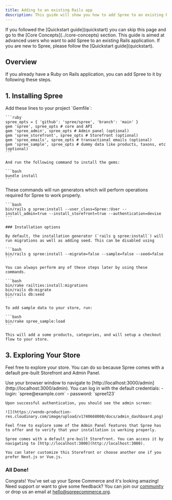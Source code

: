 ```yaml
---
title: Adding to an existing Rails app
description: This guide will show you how to add Spree to an existing Ruby on Rails application.
---
```


<Note>
If you followed the [Quickstart guide](quickstart) you can skip this page and go to the [Core Concepts](../core-concepts) section.
</Note>

<Warning>
  This guide is aimed at advanced users who want to add Spree to an existing Rails application. If you are new to Spree, please follow the [Quickstart guide](quickstart).
</Warning>

## Overview

If you already have a Ruby on Rails application, you can add Spree to it by following these steps.

## 1. Installing Spree

<AccordionGroup>
   <Accordion icon="gem" title="Add Spree gems">
    Add these lines to your project `Gemfile`:

    ```ruby
    spree_opts = { 'github': 'spree/spree', 'branch': 'main' }
    gem 'spree', spree_opts # core and API
    gem 'spree_admin', spree_opts # Admin panel (optional)
    gem 'spree_storefront', spree_opts # Storefront (optional)
    gem 'spree_emails', spree_opts # transactional emails (optional)
    gem 'spree_sample', spree_opts # dummy data like products, taxons, etc (optional)
    ```

    And run the following command to install the gems:

    ```bash
    bundle install
    ```
  </Accordion>

  <Accordion icon="terminal" title="Run the install generators">
    These commands will run generators which will perform operations required for Spree to work properly.

    ```bash
    bin/rails g spree:install --user_class=Spree::User --install_admin=true --install_storefront=true --authentication=devise
    ```

    ### Installation options

    By default, the installation generator (`rails g spree:install`) will run migrations as well as adding seed. This can be disabled using

    ```bash
    bin/rails g spree:install --migrate=false --sample=false --seed=false
    ```

    You can always perform any of these steps later by using these commands.

    ```bash
    bin/rake railties:install:migrations
    bin/rails db:migrate
    bin/rails db:seed 
    ```
   </Accordion>

   <Accordion icon="box" title="Adding sample data">

    To add sample data to your store, run:

    ```bash
    bin/rake spree_sample:load
    ```

    This will add a some products, categories, and will setup a checkout flow to your store.
  </Accordion>
</AccordionGroup>

## 3. Exploring Your Store

Feel free to explore your store. You can do so because Spree comes with a default pre-built Storefront and Admin Panel.

<AccordionGroup>
  <Accordion icon="key" title="Logging into the Admin Dashboard">
    Use your browser window to navigate to [http://localhost:3000/admin](http://localhost:3000/admin). You can log in with the default credentials:
      - login: `spree@example.com`
      - password: `spree123`

    Upon successful authentication, you should see the admin screen:

    ![](https://vendo-production-res.cloudinary.com/image/upload/v1740668008/docs/admin_dashboard.png)

    Feel free to explore some of the Admin Panel features that Spree has to offer and to verify that your installation is working properly.
  </Accordion>

  <Accordion icon="palette" title="Browsing Storefront">
  
    Spree comes with a default pre-built Storefront. You can access it by navigating to [http://localhost:3000](http://localhost:3000).
    
    You can later customize this Storefront or choose another one if you prefer Next.js or Vue.js.

  </Accordion>
</AccordionGroup>

### All Done!

Congrats! You've set up your Spree Commerce and it's looking amazing! Need support or want to give some feedback? You can join our [community](https://slack.spreecommerce.org/) or drop us an email at [hello@spreecommerce.org](mailto:hello@spreecommerce.org).
